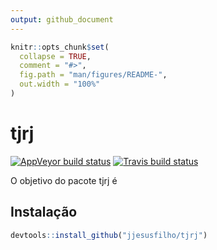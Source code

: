 ```yaml
---
output: github_document
---
```


<!-- README.md is generated from README.Rmd. Please edit that file -->

```r
knitr::opts_chunk$set(
  collapse = TRUE,
  comment = "#>",
  fig.path = "man/figures/README-",
  out.width = "100%"
)
```

# tjrj

<!-- badges: start -->
[![AppVeyor build status](https://ci.appveyor.com/api/projects/status/github/jjesusfilho/tjrj?branch=master&svg=true)](https://ci.appveyor.com/project/jjesusfilho/tjrj)
[![Travis build status](https://travis-ci.org/jjesusfilho/tjrj.svg?branch=master)](https://travis-ci.org/jjesusfilho/tjrj)
<!-- badges: end -->

O objetivo do pacote tjrj é

## Instalação


``` r
devtools::install_github("jjesusfilho/tjrj")
```
